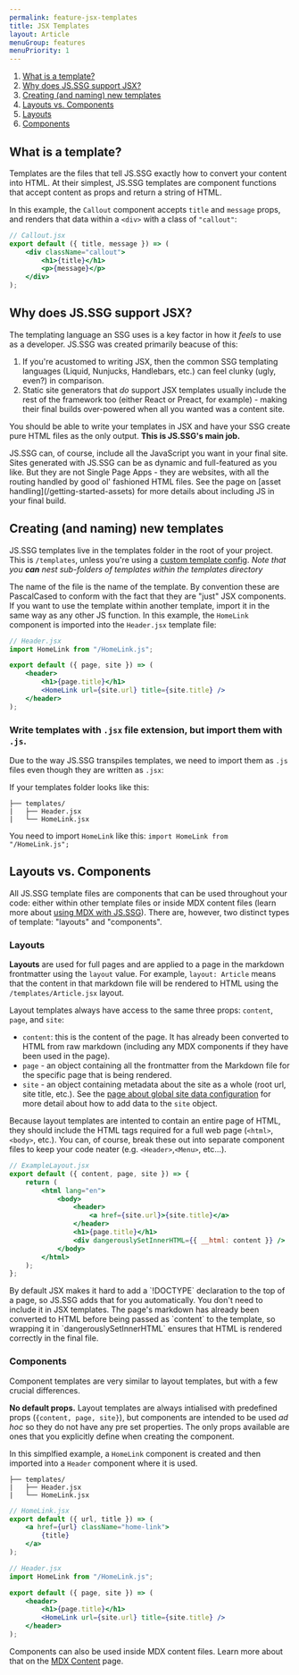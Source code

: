 ```yaml
---
permalink: feature-jsx-templates
title: JSX Templates
layout: Article
menuGroup: features
menuPriority: 1
---
```


<HeroText text="Write templates in JSX without needing to ship any JS to production" />

1. [What is a template?](#what-is-a-template)
2. [Why does JS.SSG support JSX?](#why-does-jsssg-support-jsx)
3. [Creating (and naming) new templates](#creating-and-naming-new-templates)
4. [Layouts vs. Components](#layouts-vs-components)
5. [Layouts](#layouts)
6. [Components](#components)

## What is a template?

Templates are the files that tell JS.SSG exactly how to convert your content into HTML. At their simplest, JS.SSG templates are component functions that accept content as props and return a string of HTML.

In this example, the `Callout` component accepts `title` and `message` props, and renders that data within a `<div>` with a class of `"callout"`:

```jsx
// Callout.jsx
export default ({ title, message }) => (
    <div className="callout">
        <h1>{title}</h1>
        <p>{message}</p>
    </div>
);
```

## Why does JS.SSG support JSX?

<HeroText text="Perhaps _the_ biggest selling point for JS.SSG is the ability to write your site templates using JSX **without** needing to include any framework code in your production build." />

The templating language an SSG uses is a key factor in how it _feels_ to use as a developer. JS.SSG was created primarily beacuse of this:

1. If you're acustomed to writing JSX, then the common SSG templating languages (Liquid, Nunjucks, Handlebars, etc.) can feel clunky (ugly, even?) in comparison.
2. Static site generators that _do_ support JSX templates usually include the rest of the framework too (either React or Preact, for example) - making their final builds over-powered when all you wanted was a content site.

You should be able to write your templates in JSX and have your SSG create pure HTML files as the only output. **This is JS.SSG's main job.**

<Callout>
    JS.SSG can, of course, include all the JavaScript you want in your final
    site. Sites generated with JS.SSG can be as dynamic and full-featured as you
    like. But they are not Single Page Apps - they are websites, with all the
    routing handled by good ol' fashioned HTML files. See the page on [asset
    handling](/getting-started-assets) for more details about including JS in
    your final build.
</Callout>

## Creating (and naming) new templates

JS.SSG templates live in the templates folder in the root of your project. This is `/templates`, unless you're using a [custom template config](/configuration/#templates). _Note that you **can** nest sub-folders of templates within the templates directory_

The name of the file is the name of the template. By convention these are PascalCased to conform with the fact that they are "just" JSX components. If you want to use the template within another template, import it in the same way as any other JS function. In this example, the `HomeLink` component is imported into the `Header.jsx` template file:

```jsx
// Header.jsx
import HomeLink from "/HomeLink.js";

export default ({ page, site }) => (
    <header>
        <h1>{page.title}</h1>
        <HomeLink url={site.url} title={site.title} />
    </header>
);
```

### Write templates with `.jsx` file extension, but import them with `.js`.

Due to the way JS.SSG transpiles templates, we need to import them as `.js` files even though they are written as `.jsx`:

If your templates folder looks like this:

```
├── templates/
|   ├── Header.jsx
|   └── HomeLink.jsx
```

You need to import `HomeLink` like this: `import HomeLink from "/HomeLink.js";`

## Layouts vs. Components

All JS.SSG template files are components that can be used throughout your code: either within other template files or inside MDX content files (learn more about [using MDX with JS.SSG](/feature-mdx)). There are, however, two distinct types of template: "layouts" and "components".

### Layouts

**Layouts** are used for full pages and are applied to a page in the markdown frontmatter using the `layout` value. For example, `layout: Article` means that the content in that markdown file will be rendered to HTML using the `/templates/Article.jsx` layout.

Layout templates always have access to the same three props: `content`, `page`, and `site`:

-   `content`: this is the content of the page. It has already been converted to HTML from raw markdown (including any MDX components if they have been used in the page).
-   `page` - an object containing all the frontmatter from the Markdown file for the specific page that is being rendered.
-   `site` - an object containing metadata about the site as a whole (root url, site title, etc.). See the [page about global site data configuration](configuration/#global-site-data) for more detail about how to add data to the `site` object.

Because layout templates are intented to contain an entire page of HTML, they should include the HTML tags required for a full web page (`<html>`, `<body>`, etc.). You can, of course, break these out into separate component files to keep your code neater (e.g. `<Header>`,`<Menu>`, etc...).

```jsx
// ExampleLayout.jsx
export default ({ content, page, site }) => {
    return (
        <html lang="en">
            <body>
                <header>
                    <a href={site.url}>{site.title}</a>
                </header>
                <h1>{page.title}</h1>
                <div dangerouslySetInnerHTML={{ __html: content }} />
            </body>
        </html>
    );
};
```

<Callout title="You do not need to add the DOCTYPE">
    By default JSX makes it hard to add a `!DOCTYPE` declaration to the top of a
    page, so JS.SSG adds that for you automatically. You don't need to include
    it in JSX templates.
</Callout>

<Callout title="Why do we need to use `dangerouslySetInnerHTML`?">
    The page's markdown has already been converted to HTML before being passed
    as `content` to the template, so wrapping it in `dangerouslySetInnerHTML`
    ensures that HTML is rendered correctly in the final file.
</Callout>

### Components

Component templates are very similar to layout templates, but with a few crucial differences.

**No default props.** Layout templates are always intialised with predefined props (`{content, page, site}`), but components are intended to be used _ad hoc_ so they do not have any pre set properties. The only props available are ones that you explicitly define when creating the component.

In this simplfied example, a `HomeLink` component is created and then imported into a `Header` component where it is used.

```
├── templates/
|   ├── Header.jsx
|   └── HomeLink.jsx
```

```jsx
// HomeLink.jsx
export default ({ url, title }) => (
    <a href={url} className="home-link">
        {title}
    </a>
);
```

```jsx
// Header.jsx
import HomeLink from "/HomeLink.js";

export default ({ page, site }) => (
    <header>
        <h1>{page.title}</h1>
        <HomeLink url={site.url} title={site.title} />
    </header>
);
```

Components can also be used inside MDX content files. Learn more about that on the [MDX Content](/feature-mdx) page.
